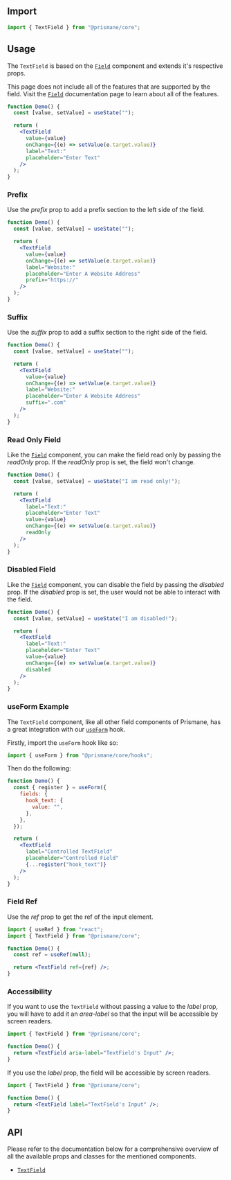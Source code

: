 ## Import

```js
import { TextField } from "@prismane/core";
```

## Usage

The `TextField` is based on the [`Field`](/docs/components/inputs/field) component and extends it's respective props.

This page does not include all of the features that are supported by the field. Visit the [`Field`](/docs/components/inputs/field) documentation page to learn about all of the features.

```jsx preview
function Demo() {
  const [value, setValue] = useState("");

  return (
    <TextField
      value={value}
      onChange={(e) => setValue(e.target.value)}
      label="Text:"
      placeholder="Enter Text"
    />
  );
}
```

### Prefix

Use the _prefix_ prop to add a prefix section to the left side of the field.

```jsx preview
function Demo() {
  const [value, setValue] = useState("");

  return (
    <TextField
      value={value}
      onChange={(e) => setValue(e.target.value)}
      label="Website:"
      placeholder="Enter A Website Address"
      prefix="https://"
    />
  );
}
```

### Suffix

Use the _suffix_ prop to add a suffix section to the right side of the field.

```jsx preview
function Demo() {
  const [value, setValue] = useState("");

  return (
    <TextField
      value={value}
      onChange={(e) => setValue(e.target.value)}
      label="Website:"
      placeholder="Enter A Website Address"
      suffix=".com"
    />
  );
}
```

### Read Only Field

Like the [`Field`](/docs/components/field) component, you can make the field read only by passing the _readOnly_ prop. If the _readOnly_ prop is set, the field won't change.

```jsx preview
function Demo() {
  const [value, setValue] = useState("I am read only!");

  return (
    <TextField
      label="Text:"
      placeholder="Enter Text"
      value={value}
      onChange={(e) => setValue(e.target.value)}
      readOnly
    />
  );
}
```

### Disabled Field

Like the [`Field`](/docs/components/field) component, you can disable the field by passing the _disabled_ prop. If the _disabled_ prop is set, the user would not be able to interact with the field.

```jsx preview
function Demo() {
  const [value, setValue] = useState("I am disabled!");

  return (
    <TextField
      label="Text:"
      placeholder="Enter Text"
      value={value}
      onChange={(e) => setValue(e.target.value)}
      disabled
    />
  );
}
```

### useForm Example

The `TextField` component, like all other field components of Prismane, has a great integration with our [`useForm`](/docs/hooks/use-form) hook.

Firstly, import the `useForm` hook like so:

```js
import { useForm } from "@prismane/core/hooks";
```

Then do the following:

```jsx preview
function Demo() {
  const { register } = useForm({
    fields: {
      hook_text: {
        value: "",
      },
    },
  });

  return (
    <TextField
      label="Controlled TextField"
      placeholder="Controlled Field"
      {...register("hook_text")}
    />
  );
}
```

### Field Ref

Use the _ref_ prop to get the ref of the input element.

```jsx
import { useRef } from "react";
import { TextField } from "@prismane/core";

function Demo() {
  const ref = useRef(null);

  return <TextField ref={ref} />;
}
```

### Accessibility

If you want to use the `TextField` without passing a value to the _label_ prop, you will have to add it an _area-label_ so that the input will be accessible by screen readers.

```jsx
import { TextField } from "@prismane/core";

function Demo() {
  return <TextField aria-label="TextField's Input" />;
}
```

If you use the _label_ prop, the field will be accessible by screen readers.

```jsx
import { TextField } from "@prismane/core";

function Demo() {
  return <TextField label="TextField's Input" />;
}
```

## API

Please refer to the documentation below for a comprehensive overview of all the available props and classes for the mentioned components.

- [`TextField`](/docs/components-api/text-field-api)
